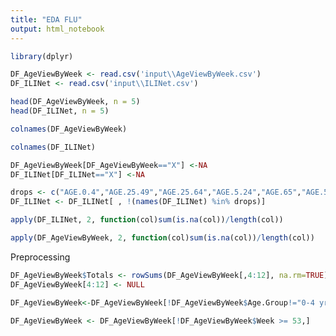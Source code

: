 ```yaml
---
title: "EDA FLU"
output: html_notebook
---
```

```r
library(dplyr)
```


```r
DF_AgeViewByWeek <- read.csv('input\\AgeViewByWeek.csv')
DF_ILINet <- read.csv('input\\ILINet.csv')
```

```r
head(DF_AgeViewByWeek, n = 5)
head(DF_ILINet, n = 5)
```
```r
colnames(DF_AgeViewByWeek)
```

```r
colnames(DF_ILINet)
```

```r
DF_AgeViewByWeek[DF_AgeViewByWeek=="X"] <-NA
DF_ILINet[DF_ILINet=="X"] <-NA
```

```r
drops <- c("AGE.0.4","AGE.25.49","AGE.25.64","AGE.5.24","AGE.65","AGE.50.64","X..WEIGHTED.ILI")
DF_ILINet <- DF_ILINet[ , !(names(DF_ILINet) %in% drops)]
```

```r
apply(DF_ILINet, 2, function(col)sum(is.na(col))/length(col))
```

```r
apply(DF_AgeViewByWeek, 2, function(col)sum(is.na(col))/length(col))
```

Preprocessing 

```r
DF_AgeViewByWeek$Totals <- rowSums(DF_AgeViewByWeek[,4:12], na.rm=TRUE)
DF_AgeViewByWeek[4:12] <- NULL 
```

```r
DF_AgeViewByWeek<-DF_AgeViewByWeek[!DF_AgeViewByWeek$Age.Group!="0-4 yr",]

DF_AgeViewByWeek <- DF_AgeViewByWeek[!DF_AgeViewByWeek$Week >= 53,]
```


